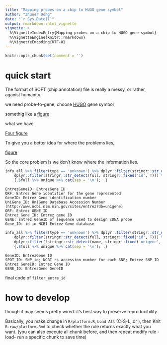 ```yaml
---
title: "Mapping probes on a chip to HUGO gene symbol"
author: "Zhuoer Dong"
date: "`r Sys.Date()`"
output: rmarkdown::html_vignette
vignette: >
  %\VignetteIndexEntry{Mapping probes on a chip to HUGO gene symbol}
  %\VignetteEngine{knitr::rmarkdown}
  %\VignetteEncoding{UTF-8}
---
```


```r
knitr::opts_chunk$set(comment = '')
```

# quick start

The format of SOFT (chip annotation) file is really a messy, or rather, aganist humanity.

we need probe-to-gene, choose [HUGO](https://www.genenames.org/) gene symbol

somethig like a [figure](standard format)

what we have

[Four figure](four messy figure)

To give you a better idea for where the problems lies, 

[figure](GDS)

So the core problem is we don't know where the information lies.


```r
info_all %>% filter(type == 'unknown') %>% dplyr::filter(stringr::str_detect(full, stringr::fixed('entrez', T))) %>%
    dplyr::filter(stringr::str_detect(full, stringr::fixed('id', T))) %>%
	{.$full %>% unique %>% cat(sep = '\n'); .}
```

```
EntrezGeneID: EntrezGene ID
ORF: Entrez Gene identifier for the gene represented
GeneID: Entrez Gene identification number
UniGene_ID: UniGene Database Accession Number (http://www.ncbi.nlm.nih.gov/sites/entrez?db=unigene)
ORF: Entrez GENE ID
Entrez_Gene_ID: Entrez gene ID
GENE: Entrez GeneID of sequence used to design cDNA probe
Gene_ID: id in NCBI Entrez Gene database
```

```r
info_all %>% filter(type == 'unknown') %>% dplyr::filter(stringr::str_detect(full, stringr::fixed('entrez', T))) %>%
    dplyr::filter(stringr::str_detect(full, stringr::fixed('id', T))) %>%
	dplyr::filter(!stringr::str_detect(name, stringr::fixed('unigene', T)))%>%
	{.$full %>% unique %>% cat(sep = '\n'); .}
```

```
GeneID: EntrezGene ID
SPOT_ID: SNP_id; NCBI rs accession number for each SNP; Entrez SNP ID
Entrez GeneID: Entrez Gene ID
GENE_ID: EntrezGene GeneID
```


final code of `filter_entre_id`







# how to develop

though it may seems pretty wired. it's best way to preserve reproducibility. 

Basically, you make change in `R/platform.R`,  `Load All` (C-S-L, or ), then Knit `R-raw/platform.Rmd` to check whether the rule returns exactly what you want. (you can also execute all chunk before, and then repeat modify rule - load- run a specific chunk to save time)

























